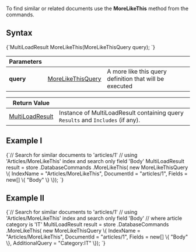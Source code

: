 
To find similar or related documents use the **MoreLikeThis** method from the commands.

## Syntax

<TabItem value="more_like_this_1" label="more_like_this_1">
<CodeBlock language="csharp">
{`MultiLoadResult MoreLikeThis(MoreLikeThisQuery query);
`}
</CodeBlock>
</TabItem>

| Parameters | | |
| ------------- | ------------- | ----- |
| **query** | [MoreLikeThisQuery](../../../glossary/more-like-this-query.mdx) | A more like this query definition that will be executed |

| Return Value | |
| ------------- | ----- |
| [MultiLoadResult](../../../glossary/multi-load-result.mdx) | Instance of MultiLoadResult containing query `Results` and `Includes` (if any). |

## Example I

<TabItem value="more_like_this_2" label="more_like_this_2">
<CodeBlock language="csharp">
{`// Search for similar documents to 'articles/1'
// using 'Articles/MoreLikeThis' index and search only field 'Body'
MultiLoadResult result = store
	.DatabaseCommands
	.MoreLikeThis(
		new MoreLikeThisQuery
			\{
				IndexName = "Articles/MoreLikeThis",
				DocumentId = "articles/1",
				Fields = new[] \{ "Body" \}
			\});
`}
</CodeBlock>
</TabItem>

## Example II

<TabItem value="more_like_this_3" label="more_like_this_3">
<CodeBlock language="csharp">
{`// Search for similar documents to 'articles/1'
// using 'Articles/MoreLikeThis' index and search only field 'Body'
// where article category is 'IT'
MultiLoadResult result = store
	.DatabaseCommands
	.MoreLikeThis(
		new MoreLikeThisQuery
		\{
			IndexName = "Articles/MoreLikeThis",
			DocumentId = "articles/1",
			Fields = new[] \{ "Body" \},
			AdditionalQuery = "Category:IT"
		\});
`}
</CodeBlock>
</TabItem>


